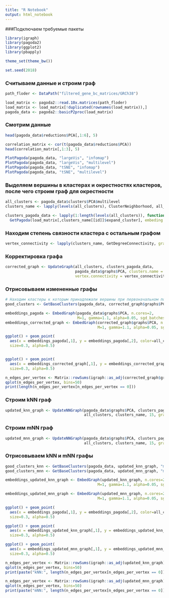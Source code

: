 ```yaml
---
title: "R Notebook"
output: html_notebook
---
```


###Подключаем требуемые пакеты

```r

library(igraph)
library(pagoda2)
library(ggplot2)
library(pbapply)

theme_set(theme_bw())

set.seed(2018)

```

### Считываем данные и строим граф

```r

path_floder <- DataPath("filtered_gene_bc_matrices/GRCh38")

load_matrix <- pagoda2::read.10x.matrices(path_floder)
load_matrix <- load_matrix[!duplicated(rownames(load_matrix)),]
pagoda_data <- pagoda2::basicP2proc(load_matrix)

```

### Смотрим данные

```r

head(pagoda_data$reductions$PCA[,1:6], 5)

```

```r

correlation_matrix <- cor(t(pagoda_data$reductions$PCA))
head(correlation_matrix[,1:3], 5)

```

```r

PlotPagoda(pagoda_data, "largeVis", "infomap")
PlotPagoda(pagoda_data, "largeVis", "multilevel")
PlotPagoda(pagoda_data, "tSNE", "infomap")
PlotPagoda(pagoda_data, "tSNE", "multilevel")

```

### Выделяем вершины в кластерах и окрестностях кластеров, после чего строим граф для окрестности

```r

all_clusters <- pagoda_data$clusters$PCA$multilevel
clusters_name <- lapply(levels(all_clusters), ClusterNeighborhood, all_clusters, pagoda_data)

clusters_pagoda_data <- lapply(1:length(levels(all_clusters)), function(id) 
  GetPagoda(load_matrix[,clusters_name[[id]]$expand_cluster], embeding.type = NULL))

```

### Находим степень связности кластера с остальным графом

```r

vertex_connectivity <- lapply(clusters_name, GetDegreeConnectivity, graph=pagoda_data$graphs$PCA)

```

### Корректировка графа 

```r

corrected_graph <- UpdateGraph(all_clusters, clusters_pagoda_data,
                               pagoda_data$graphs$PCA, clusters.name = clusters_name,
                               vertex.connectivity = vertex_connectivity, deleted = FALSE)

```

### Отрисовываем измененные графы

```r
# Находим кластеры к которым принадлежали вершины при первоначальном построении
good_clusters <- GetBaseClusters(pagoda_data, corrected_graph$graphs$PCA, "multilevel")

embeddings_pagoda <- EmbedGraph(pagoda_data$graphs$PCA, n.cores=2,
                                M=1, gamma=1.1, alpha=0.05, sgd_batches=1e8)
embeddings_corrected_graph <- EmbedGraph(corrected_graph$graphs$PCA, n.cores=2,
                                         M=1, gamma=1.1, alpha=0.05, sgd_batches=1e8)

ggplot() + geom_point(
  aes(x = embeddings_pagoda[,1], y = embeddings_pagoda[,2], color=all_clusters),
  size=0.3, alpha=0.5)


ggplot() + geom_point(
  aes(x = embeddings_corrected_graph[,1], y = embeddings_corrected_graph[,2], color=good_clusters),
  size=0.3, alpha=0.5)

```
```r

n_edges_per_vertex <- Matrix::rowSums(igraph::as_adj(corrected_graph$graphs$PCA))
qplot(n_edges_per_vertex, bins=50)
print(length(n_edges_per_vertex[n_edges_per_vertex == 0]))

```

### Строим kNN граф
```r

updated_knn_graph <- UpdateNNGraph(pagoda_data$graphs$PCA, clusters_pagoda_data,
                                   all_clusters, clusters_name, 15, graph.type = 'knn')

```

### Строим mNN граф
```r

updated_mnn_graph <- UpdateNNGraph(pagoda_data$graphs$PCA, clusters_pagoda_data,
                                   all_clusters, clusters_name, 15, graph.type = 'mnn')

```

### Отрисовываем kNN и mNN графы
```r

good_clusters_knn <- GetBaseClusters(pagoda_data, updated_knn_graph, "multilevel")
good_clusters_mnn <- GetBaseClusters(pagoda_data, updated_mnn_graph, "multilevel")

embeddings_updated_knn_graph <- EmbedGraph(updated_knn_graph, n.cores=2,
                                         M=1, gamma=1.1, alpha=0.05, sgd_batches=1e8)

embeddings_updated_mnn_graph <- EmbedGraph(updated_mnn_graph, n.cores=2,
                                         M=1, gamma=1.1, alpha=0.05, sgd_batches=1e8)

ggplot() + geom_point(
  aes(x = embeddings_pagoda[,1], y = embeddings_pagoda[,2], color=all_clusters),
  size=0.3, alpha=0.5)

ggplot() + geom_point(
  aes(x = embeddings_updated_knn_graph[,1], y = embeddings_updated_knn_graph[,2], color=good_clusters_knn),
  size=0.3, alpha=0.5)

ggplot() + geom_point(
  aes(x = embeddings_updated_mnn_graph[,1], y = embeddings_updated_mnn_graph[,2], color=good_clusters_mnn),
  size=0.3, alpha=0.5)

```
```r

n_edges_per_vertex <- Matrix::rowSums(igraph::as_adj(updated_knn_graph))
qplot(n_edges_per_vertex, bins=50)
print(paste("kNN:", length(n_edges_per_vertex[n_edges_per_vertex == 0])))

n_edges_per_vertex <- Matrix::rowSums(igraph::as_adj(updated_mnn_graph))
qplot(n_edges_per_vertex, bins=50)
print(paste("mNN:", length(n_edges_per_vertex[n_edges_per_vertex == 0])))

```
```r
```
```r
```
```r
```
```r
```